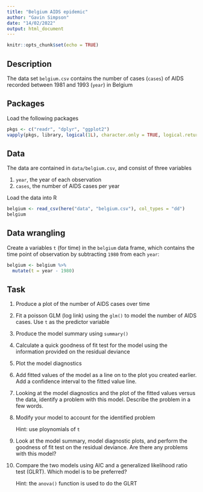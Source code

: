 ```yaml
---
title: "Belgium AIDS epidemic"
author: "Gavin Simpson"
date: "14/02/2022"
output: html_document
---
```


```r
knitr::opts_chunk$set(echo = TRUE)
```

## Description

The data set `belgium.csv` contains the number of cases (`cases`) of AIDS recorded between 1981 and 1993 (`year`) in Belgium

## Packages

Load the following packages

```r
pkgs <- c("readr", "dplyr", "ggplot2")
vapply(pkgs, library, logical(1L), character.only = TRUE, logical.return = TRUE)
```

## Data

The data are contained in `data/belgium.csv`, and consist of three variables

1. `year`, the year of each observation
2. `cases`, the number of AIDS cases per year

Load the data into R

```r
belgium <- read_csv(here("data", "belgium.csv"), col_types = "dd")
belgium
```

## Data wrangling

Create a variables `t` (for time) in the `belgium` data frame, which contains the time point of observation by subtracting `1980` from each `year`:

```r
belgium <- belgium %>%
  mutate(t = year - 1980)
```

## Task

1. Produce a plot of the number of AIDS cases over time

2. Fit a poisson GLM (log link) using the `glm()` to model the number of AIDS cases. Use `t` as the predictor variable

3. Produce the model summary using `summary()`

4. Calculate a quick goodness of fit test for the model using the information provided on the residual deviance

5. Plot the model diagnostics

6. Add fitted values of the model as a line on to the plot you created earlier. Add a confidence interval to the fitted value line.

7. Looking at the model diagnostics and the plot of the fitted values versus the data, identify a problem with this model. Describe the problem in a few words.

8. Modify your model to account for the identified problem

    Hint: use ploynomials of `t`

9. Look at the model summary, model diagnostic plots, and perform the goodness of fit test on the residual deviance. Are there any problems with this model?

10. Compare the two models using AIC and a generalized likelihood ratio test (GLRT). Which model is to be preferred?

    Hint: the `anova()` function is used to do the GLRT

